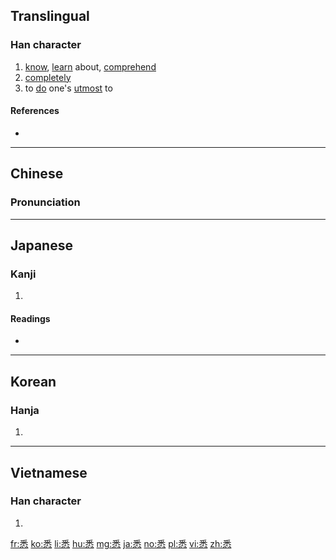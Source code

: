 ==Translingual==

===Han character===
{{Han char|rn=61|rad=心|as=07|sn=11|four=20339|canj=HDP|ids=⿱釆心}}

# [[know]], [[learn]] about, [[comprehend]]
# [[completely]]
# to [[do]] one's [[utmost]] to

====References====
* {{Han ref|kx=0386.320|dkj=10635|dj=0719.050|hdz=42301.070|uh=6089|ud=24713|bh=B178|bd=45432}}

----

==Chinese==
{{zh-forms}}

===Pronunciation===
{{zh-pron
|m=xī
|c=sik1
|mc=y
|oc=y
|ma=
|cat=v,adv
}}

----

==Japanese==

===Kanji===
{{ja-kanji|grade=|rs=心07}}

# {{defn|lang=ja|sort=心07}}

====Readings====
* {{ja-readings|on=[[しつ]] (shitsu)|kun=[[つくす]] (tsukusu), [[ことごとく]] (kotogotoku)}}

----

==Korean==

===Hanja===
{{ko-hanja|hangeul=실|eumhun=|rv=sil|mr=sil|y=sil}}

# {{defn|lang=ko|sort=心07}}

----

==Vietnamese==

===Han character===
{{vi-hantu|[[tạt]], [[dứt]], [[tất]], [[tắt]]|rs=心07}}

# {{defn|lang=vi|sort=心07}}

[[fr:悉]]
[[ko:悉]]
[[li:悉]]
[[hu:悉]]
[[mg:悉]]
[[ja:悉]]
[[no:悉]]
[[pl:悉]]
[[vi:悉]]
[[zh:悉]]